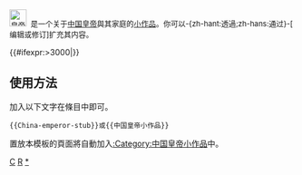 <div class="notice metadata" id="stub" style="font-size: small;">[[File:Qinshihuang.jpg|30px|皇帝]]&nbsp;&nbsp;'''{{PAGENAME}}'''是一个关于[[中国皇帝]]與其家庭的[[Wikipedia:小作品|小作品]]。你可以-{zh-hant:透過;zh-hans:通过}-<span class="plainlinks">[{{fullurl:{{FULLPAGENAME}}|action=edit}} 编辑或修订]</span>扩充其内容。</div><includeonly>[[Category:中国皇帝小作品|{{PAGENAME}}]]{{#ifexpr:{{PAGESIZE:{{FULLPAGENAME}}|R}}>3000|[[Category:字数已超过3000字节的小作品|{{PAGENAME}}]]}}</includeonly><noinclude>

==使用方法==
加入以下文字在條目中即可。
<pre>{{China-emperor-stub}}或{{中国皇帝小作品}}</pre>

置放本模板的頁面將自動加入[[:Category:中国皇帝小作品]]中。

[[Category:皇室小作品模板|C]]
[[Category:中國人物小作品模板|R]]
[[Category:中國皇帝小作品|*]]
</noinclude>